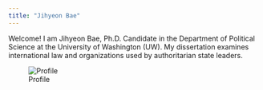 ```yaml
---
title: "Jihyeon Bae"
---
```




Welcome! I am Jihyeon Bae, Ph.D. Candidate in the Department of Political Science at the University of Washington (UW). My dissertation examines international law and organizations used by authoritarian state leaders. 

![Profile](/images/portrait1.PNG)